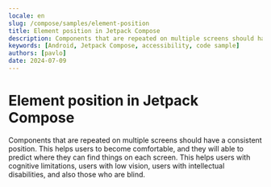 ```yaml
---
locale: en
slug: /compose/samples/element-position
title: Element position in Jetpack Compose
description: Components that are repeated on multiple screens should have a consistent position.
keywords: [Android, Jetpack Compose, accessibility, code sample]
authors: [pavlo]
date: 2024-07-09
---
```


# Element position in Jetpack Compose

Components that are repeated on multiple screens should have a consistent position. This helps users to become comfortable, and they will able to predict where they can find things on each screen. This helps users with cognitive limitations, users with low vision, users with intellectual disabilities, and also those who are blind.

<CodeSample id="element-position" platform="compose" locale="en"/>
